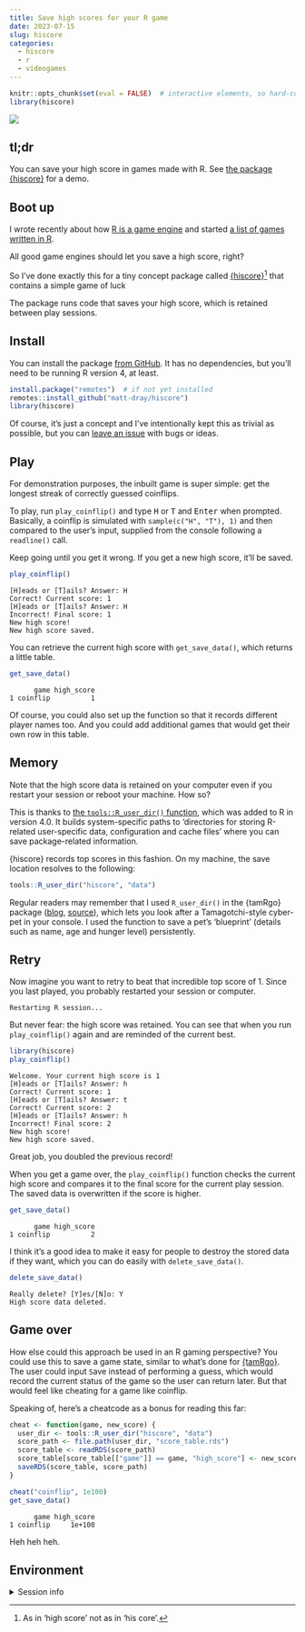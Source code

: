 ```yaml
---
title: Save high scores for your R game
date: 2023-07-15
slug: hiscore
categories:
  - hiscore
  - r
  - videogames
---
```


```r
knitr::opts_chunk$set(eval = FALSE)  # interactive elements, so hard-coded
library(hiscore)
```

![](resources/hiscore.gif){fig-alt="R code run in an RStudio window. The hiscore package is attached and the play_coinflip function is run. The user guesses heads, it's wrong, they score zero, which is the new high score. The user tries again, is reminded that the high score is currently zero and then scores 1. The session is restarted, but the get_save_data function proves that the top score has been saved." width="100%}

## tl;dr

You can save your high score in games made with R. See [the package {hiscore}](https://github.com/matt-dray/hiscore) for a demo.

## Boot up

I wrote recently about how [R is a game engine](https://www.rostrum.blog/2023/04/02/splendid-r-games/) and started [a list of games written in R](https://github.com/matt-dray/splendid-r-games).

All good game engines should let you save a high score, right?

So I've done exactly this for a tiny concept package called [{hiscore}](https://github.com/matt-dray/hiscore)[^hiscore] that contains a simple game of luck 

The package runs code that saves your high score, which is retained between play sessions.

## Install

You can install the package [from GitHub](https://github.com/matt-dray/hiscore). It has no dependencies, but you'll need to be running R version 4, at least.

```r
install.package("remotes")  # if not yet installed
remotes::install_github("matt-dray/hiscore")
library(hiscore)
```

Of course, it's just a concept and I've intentionally kept this as trivial as possible, but you can [leave an issue](https://github.com/matt-dray/hiscore/issues) with bugs or ideas.

## Play

For demonstration purposes, the inbuilt game is super simple: get the longest streak of correctly guessed coinflips.

To play, run `play_coinflip()` and type <kbd>H</kbd> or <kbd>T</kbd> and <kbd>Enter</kbd> when prompted. Basically, a coinflip is simulated with `sample(c("H", "T"), 1)` and then compared to the user's input, supplied from the console following a `readline()` call.

Keep going until you get it wrong. If you get a new high score, it'll be saved.

```r
play_coinflip()
```
```
[H]eads or [T]ails? Answer: H
Correct! Current score: 1
[H]eads or [T]ails? Answer: H
Incorrect! Final score: 1
New high score!
New high score saved.
```

You can retrieve the current high score with `get_save_data()`, which returns a little table.

```r
get_save_data()
```
```
      game high_score
1 coinflip          1
```

Of course, you could also set up the function so that it records different player names too. And you could add additional games that would get their own row in this table.

## Memory

Note that the high score data is retained on your computer even if you restart your session or reboot your machine. How so?

This is thanks to [the `tools::R_user_dir()` function](https://rdrr.io/r/tools/userdir.html), which was added to R in version 4.0. It builds system-specific paths to 'directories for storing R-related user-specific data, configuration and cache files' where you can save package-related information.

{hiscore} records top scores in this fashion. On my machine, the save location resolves to the following:

```r
tools::R_user_dir("hiscore", "data")
```

Regular readers may remember that I used `R_user_dir()` in the {tamRgo} package ([blog](https://www.rostrum.blog/2022/11/13/tamrgo/), [source](https://github.com/matt-dray/tamRgo)), which lets you look after a Tamagotchi-style cyber-pet in your console. I used the function to save a pet's 'blueprint' (details such as name, age and hunger level) persistently.

## Retry

Now imagine you want to retry to beat that incredible top score of 1. Since you last played, you probably restarted your session or computer.

```
Restarting R session...
```

But never fear: the high score was retained. You can see that when you run `play_coinflip()` again and are reminded of the current best.

```r
library(hiscore)
play_coinflip()
```
```
Welcome. Your current high score is 1
[H]eads or [T]ails? Answer: h
Correct! Current score: 1
[H]eads or [T]ails? Answer: t
Correct! Current score: 2
[H]eads or [T]ails? Answer: h
Incorrect! Final score: 2
New high score!
New high score saved.
```

Great job, you doubled the previous record!

When you get a game over, the `play_coinflip()` function checks the current high score and compares it to the final score for the current play session. The saved data is overwritten if the score is higher.

```r
get_save_data()
```
```
      game high_score
1 coinflip          2
```

I think it's a good idea to make it easy for people to destroy the stored data if they want, which you can do easily with `delete_save_data()`.

```r
delete_save_data()
```
```
Really delete? [Y]es/[N]o: Y
High score data deleted.
```

## Game over

How else could this approach be used in an R gaming perspective? You could use this to save a game state, similar to what's done for [{tamRgo}](https://www.rostrum.blog/2022/11/13/tamrgo/). The user could input `S`ave instead of performing a guess, which would record the current status of the game so the user can return later. But that would feel like cheating for a game like coinflip.

Speaking of, here's a cheatcode as a bonus for reading this far:

```r
cheat <- function(game, new_score) {
  user_dir <- tools::R_user_dir("hiscore", "data")
  score_path <- file.path(user_dir, "score_table.rds")
  score_table <- readRDS(score_path)
  score_table[score_table[["game"]] == game, "high_score"] <- new_score
  saveRDS(score_table, score_path)
}

cheat("coinflip", 1e100)
get_save_data()
```
```
      game high_score
1 coinflip     1e+100
```

Heh heh heh.

## Environment {.appendix}

<details><summary>Session info</summary>
```r
cat("Last rendered:", format(Sys.time(), usetz = TRUE)); sessionInfo()
```
</details>

[^hiscore]: As in 'high score' not as in 'his core'.